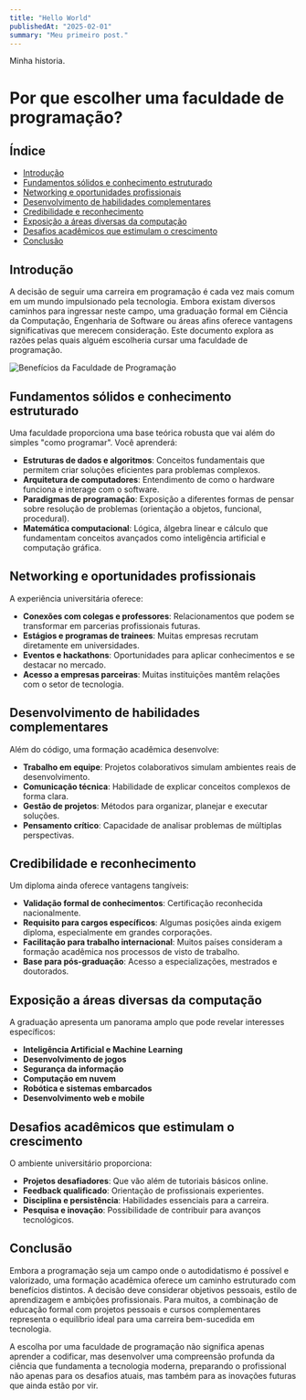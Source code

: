 ```yaml
---
title: "Hello World"
publishedAt: "2025-02-01"
summary: "Meu primeiro post."
---
```


Minha historia.

# Por que escolher uma faculdade de programação?

## Índice
- [Introdução](#introdução)
- [Fundamentos sólidos e conhecimento estruturado](#fundamentos-sólidos-e-conhecimento-estruturado)
- [Networking e oportunidades profissionais](#networking-e-oportunidades-profissionais)
- [Desenvolvimento de habilidades complementares](#desenvolvimento-de-habilidades-complementares)
- [Credibilidade e reconhecimento](#credibilidade-e-reconhecimento)
- [Exposição a áreas diversas da computação](#exposição-a-áreas-diversas-da-computação)
- [Desafios acadêmicos que estimulam o crescimento](#desafios-acadêmicos-que-estimulam-o-crescimento)
- [Conclusão](#conclusão)

## Introdução

A decisão de seguir uma carreira em programação é cada vez mais comum em um mundo impulsionado pela tecnologia. Embora existam diversos caminhos para ingressar neste campo, uma graduação formal em Ciência da Computação, Engenharia de Software ou áreas afins oferece vantagens significativas que merecem consideração. Este documento explora as razões pelas quais alguém escolheria cursar uma faculdade de programação.

<img
  src="https://media2.dev.to/dynamic/image/width=1000,height=420,fit=cover,gravity=auto,format=auto/https%3A%2F%2Fdev-to-uploads.s3.amazonaws.com%2Fuploads%2Farticles%2Fbjcupo029cyk41d46qfa.jpg"
  alt="Benefícios da Faculdade de Programação"
/>

## Fundamentos sólidos e conhecimento estruturado

Uma faculdade proporciona uma base teórica robusta que vai além do simples "como programar". Você aprenderá:

- **Estruturas de dados e algoritmos**: Conceitos fundamentais que permitem criar soluções eficientes para problemas complexos.
- **Arquitetura de computadores**: Entendimento de como o hardware funciona e interage com o software.
- **Paradigmas de programação**: Exposição a diferentes formas de pensar sobre resolução de problemas (orientação a objetos, funcional, procedural).
- **Matemática computacional**: Lógica, álgebra linear e cálculo que fundamentam conceitos avançados como inteligência artificial e computação gráfica.

## Networking e oportunidades profissionais

A experiência universitária oferece:

- **Conexões com colegas e professores**: Relacionamentos que podem se transformar em parcerias profissionais futuras.
- **Estágios e programas de trainees**: Muitas empresas recrutam diretamente em universidades.
- **Eventos e hackathons**: Oportunidades para aplicar conhecimentos e se destacar no mercado.
- **Acesso a empresas parceiras**: Muitas instituições mantêm relações com o setor de tecnologia.

## Desenvolvimento de habilidades complementares

Além do código, uma formação acadêmica desenvolve:

- **Trabalho em equipe**: Projetos colaborativos simulam ambientes reais de desenvolvimento.
- **Comunicação técnica**: Habilidade de explicar conceitos complexos de forma clara.
- **Gestão de projetos**: Métodos para organizar, planejar e executar soluções.
- **Pensamento crítico**: Capacidade de analisar problemas de múltiplas perspectivas.

## Credibilidade e reconhecimento

Um diploma ainda oferece vantagens tangíveis:

- **Validação formal de conhecimentos**: Certificação reconhecida nacionalmente.
- **Requisito para cargos específicos**: Algumas posições ainda exigem diploma, especialmente em grandes corporações.
- **Facilitação para trabalho internacional**: Muitos países consideram a formação acadêmica nos processos de visto de trabalho.
- **Base para pós-graduação**: Acesso a especializações, mestrados e doutorados.

## Exposição a áreas diversas da computação

A graduação apresenta um panorama amplo que pode revelar interesses específicos:

- **Inteligência Artificial e Machine Learning**
- **Desenvolvimento de jogos**
- **Segurança da informação**
- **Computação em nuvem**
- **Robótica e sistemas embarcados**
- **Desenvolvimento web e mobile**

## Desafios acadêmicos que estimulam o crescimento

O ambiente universitário proporciona:

- **Projetos desafiadores**: Que vão além de tutoriais básicos online.
- **Feedback qualificado**: Orientação de profissionais experientes.
- **Disciplina e persistência**: Habilidades essenciais para a carreira.
- **Pesquisa e inovação**: Possibilidade de contribuir para avanços tecnológicos.

## Conclusão

Embora a programação seja um campo onde o autodidatismo é possível e valorizado, uma formação acadêmica oferece um caminho estruturado com benefícios distintos. A decisão deve considerar objetivos pessoais, estilo de aprendizagem e ambições profissionais. Para muitos, a combinação de educação formal com projetos pessoais e cursos complementares representa o equilíbrio ideal para uma carreira bem-sucedida em tecnologia.

A escolha por uma faculdade de programação não significa apenas aprender a codificar, mas desenvolver uma compreensão profunda da ciência que fundamenta a tecnologia moderna, preparando o profissional não apenas para os desafios atuais, mas também para as inovações futuras que ainda estão por vir.
